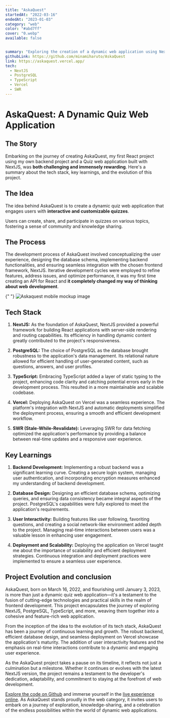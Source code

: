 ```yaml
---
title: "AskaQuest"
startedAt: "2022-03-16"
endedAt: "2023-01-03"
category: "web"
color: "#abd7ff"
cover: "0.webp"
available: false


summary: "Exploring the creation of a dynamic web application using NextJS, PostgreSQL, and TypeScript – the story of AskaQuest."
githubLink: https://github.com/minamiharuto/AskaQuest
link: https://askaquest.vercel.app/
tech: 
  - NextJS
  - PostgreSQL
  - TypeScript
  - Vercel
  - SWR
---
```


# AskaQuest: A Dynamic Quiz Web Application

## The Story

Embarking on the journey of creating AskaQuest, my first React project using my own backend project and a Quiz web application built with NextJS, was **both challenging and immensely rewarding**. Here's a summary about the tech stack, key learnings, and the evolution of this project.

## The Idea

The idea behind AskaQuest is to create a dynamic quiz web application that engages users with **interactive and customizable quizzes**.

Users can create, share, and participate in quizzes on various topics, fostering a sense of community and knowledge sharing.

## The Process

The development process of AskaQuest involved conceptualizing the user experience, designing the database schema, implementing backend functionalities, and ensuring seamless integration with the chosen frontend framework, NextJS. Iterative development cycles were employed to refine features, address issues, and optimize performance, it was my first time creating an API for React and **it completely changed my way of thinking about web development**.

{" "}
<Image
  alt="Askaquest mobile mockup image"
  width={800}
  height={500}
  className="rounded-xl h-full max-h-[500px] my-8 object-contain show-animation"
  src="/media/projects/askaquest/0.webp"
/>

## Tech Stack

1. **NextJS:** As the foundation of AskaQuest, NextJS provided a powerful framework for building React applications with server-side rendering and routing capabilities. Its efficiency in handling dynamic content greatly contributed to the project's responsiveness.

2. **PostgreSQL:** The choice of PostgreSQL as the database brought robustness to the application's data management. Its relational nature allowed for efficient handling of user-generated content, such as questions, answers, and user profiles.

3. **TypeScript:** Embracing TypeScript added a layer of static typing to the project, enhancing code clarity and catching potential errors early in the development process. This resulted in a more maintainable and scalable codebase.

4. **Vercel:** Deploying AskaQuest on Vercel was a seamless experience. The platform's integration with NextJS and automatic deployments simplified the deployment process, ensuring a smooth and efficient development workflow.

5. **SWR (Stale-While-Revalidate):** Leveraging SWR for data fetching optimized the application's performance by providing a balance between real-time updates and a responsive user experience.

## Key Learnings

1. **Backend Development:** Implementing a robust backend was a significant learning curve. Creating a secure login system, managing user authentication, and incorporating encryption measures enhanced my understanding of backend development.

2. **Database Design:** Designing an efficient database schema, optimizing queries, and ensuring data consistency became integral aspects of the project. PostgreSQL's capabilities were fully explored to meet the application's requirements.

3. **User Interactivity:** Building features like user following, favoriting questions, and creating a social network-like environment added depth to the project. Managing real-time interactions between users was a valuable lesson in enhancing user engagement.

4. **Deployment and Scalability:** Deploying the application on Vercel taught me about the importance of scalability and efficient deployment strategies. Continuous integration and deployment practices were implemented to ensure a seamless user experience.

## Project Evolution and conclusion

AskaQuest, born on March 16, 2022, and flourishing until January 3, 2023, is more than just a dynamic quiz web application—it's a testament to the fusion of cutting-edge technologies and practical skills in the realm of frontend development. This project encapsulates the journey of exploring NextJS, PostgreSQL, TypeScript, and more, weaving them together into a cohesive and feature-rich web application.

From the inception of the idea to the evolution of its tech stack, AskaQuest has been a journey of continuous learning and growth. The robust backend, efficient database design, and seamless deployment on Vercel showcase the application's maturity. The addition of user interactivity features and the emphasis on real-time interactions contribute to a dynamic and engaging user experience.

As the AskaQuest project takes a pause on its timeline, it reflects not just a culmination but a milestone. Whether it continues or evolves with the latest NextJS version, the project remains a testament to the developer's dedication, adaptability, and commitment to staying at the forefront of web development.

[Explore the code on Github](https://github.com/minamiharuto/AskaQuest) and immerse yourself in the [live experience online](https://askaquest.vercel.app/). As AskaQuest stands proudly in the web category, it invites users to embark on a journey of exploration, knowledge-sharing, and a celebration of the endless possibilities within the world of dynamic web applications.
